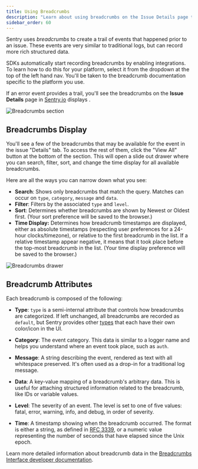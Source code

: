 ```yaml
---
title: Using Breadcrumbs
description: "Learn about using breadcrumbs on the Issue Details page to help debug faster."
sidebar_order: 60
---
```


Sentry uses _breadcrumbs_ to create a trail of events that happened prior to an issue. These events are very similar to traditional logs, but can record more rich structured data.

SDKs automatically start recording breadcrumbs by enabling integrations. To learn how to do this for your platform, select it from the dropdown at the top of the left hand nav. You'll be taken to the breadcrumb documentation specific to the platform you use.

If an error event provides a trail, you'll see the breadcrumbs on the **Issue Details** page in [Sentry.io](https://sentry.io/orgredirect/organizations/:orgslug/issues/) displays .

![Breadcrumbs section](../img/issue-breadcrumbs.png)

## Breadcrumbs Display

You'll see a few of the breadcrumbs that may be available for the event in the issue "Details" tab. To access the rest of them, click the "View All" button at the bottom of the section. This will open a slide out drawer where you can search, filter, sort, and change the time display for all available breadcrumbs.

Here are all the ways you can narrow down what you see:
- **Search**: Shows only breadcrumbs that match the query. Matches can occur on `type`, `category`, `message` and `data`.
- **Filter**:  Filters by the associated `type` and `level`.
- **Sort**: Determines whether breadcrumbs are shown by Newest or Oldest first. (Your sort preference will be saved to the browser.)
- **Time Display:** Determines how breadcrumb timestamps are displayed, either as absolute timestamps (respecting user preferences for a 24-hour clocks/timezone), or relative to the first breadcrumb in the list. If a relative timestamp appear negative, it means that it took place before the top-most breadcrumb in the list. (Your time display preference will be saved to the browser.)

![Breadcrumbs drawer](./img/breadcrumbs-drawer.png)


## Breadcrumb Attributes

Each breadcrumb is composed of the following:

- **Type**: `type` is a semi-internal attribute that controls how breadcrumbs are categorized. If left unchanged, all breadcrumbs are recorded as `default`, but Sentry provides other [types](https://develop.sentry.dev/sdk/data-model/event-payloads/breadcrumbs/#breadcrumb-types) that each have their own color/icon in the UI.

- **Category**: The event category. This data is similar to a logger name and helps you understand where an event took place, such as `auth`.

- **Message**: A string describing the event, rendered as text with all whitespace preserved. It's often used as a drop-in for a traditional log message.

- **Data**: A key-value mapping of a breadcrumb's arbitrary data. This is useful for attaching structured information related to the breadcrumb, like IDs or variable values.

- **Level**: The severity of an event. The level is set to one of five values: fatal, error, warning, info, and debug, in order of severity.

- **Time**: A timestamp showing when the breadcrumb occurred. The format is either a string, as defined in [RFC 3339](https://tools.ietf.org/html/rfc3339), or a numeric value representing the number of seconds that have elapsed since the Unix epoch.


Learn more detailed information about breadcrumb data in the [Breadcrumbs Interface developer documentation](https://develop.sentry.dev/sdk/data-model/event-payloads/breadcrumbs/).
